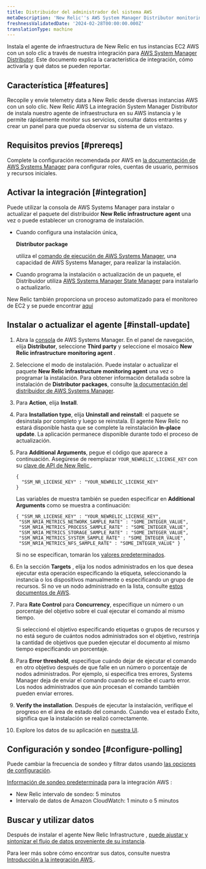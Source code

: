 ```yaml
---
title: Distribuidor del administrador del sistema AWS
metaDescription: 'New Relic''s AWS System Manager Distributor monitoring integration: what data it reports, and how to enable it.'
freshnessValidatedDate: '2024-02-28T00:00:00.000Z'
translationType: machine
---
```


Instala el agente de infraestructura de New Relic en tus instancias EC2 AWS con un solo clic a través de nuestra integración para [AWS System Manager Distributor](https://docs.aws.amazon.com/systems-manager/latest/userguide/distributor.html). Este documento explica la característica de integración, cómo activarla y qué datos se pueden reportar.

## Característica [#features]

Recopile y envíe telemetry data a New Relic desde diversas instancias AWS con un solo clic. New Relic AWS La integración System Manager Distributor de instala nuestro agente de infraestructura en su AWS instancia y le permite rápidamente monitor sus servicios, consultar datos entrantes y crear un panel para que pueda observar su sistema de un vistazo.

## Requisitos previos [#prereqs]

Complete la configuración recomendada por AWS en [la documentación de AWS Systems Manager](https://docs.aws.amazon.com/systems-manager/latest/userguide/systems-manager-setting-up.html) para configurar roles, cuentas de usuario, permisos y recursos iniciales.

## Activar la integración [#integration]

Puede utilizar la consola de AWS Systems Manager para instalar o actualizar el paquete del distribuidor <DoNotTranslate>**New Relic infrastructure agent**</DoNotTranslate> una vez o puede establecer un cronograma de instalación.

* Cuando configura una instalación única,

  <DoNotTranslate>**Distributor package**</DoNotTranslate>

  utiliza el [comando de ejecución de AWS Systems Manager](https://docs.aws.amazon.com/systems-manager/latest/userguide/run-command.html), una capacidad de AWS Systems Manager, para realizar la instalación.

* Cuando programa la instalación o actualización de un paquete, el Distribuidor utiliza [AWS Systems Manager State Manager](https://docs.aws.amazon.com/systems-manager/latest/userguide/systems-manager-state.html) para instalarlo o actualizarlo.

New Relic también proporciona un proceso automatizado para el monitoreo de EC2 y se puede encontrar [aquí](/whats-new/2023/08/whats-new-08-08-automatic-ec2-monitoring-through-nr-agent/)

## Instalar o actualizar el agente [#install-update]

1. Abra la [consola](https://console.aws.amazon.com/systems-manager) de AWS Systems Manager. En el panel de navegación, elija <DoNotTranslate>**Distributor**</DoNotTranslate>, seleccione <DoNotTranslate>**Third party**</DoNotTranslate> y seleccione el mosaico <DoNotTranslate>**New Relic infrastructure monitoring agent**</DoNotTranslate> .

2. Seleccione el modo de instalación. Puede instalar o actualizar el paquete <DoNotTranslate>**New Relic infrastructure monitoring agent**</DoNotTranslate> una vez o programar la instalación. Para obtener información detallada sobre la instalación de <DoNotTranslate>**Distributor packages**</DoNotTranslate>, consulte [la documentación del distribuidor de AWS Systems Manager](https://docs.aws.amazon.com/systems-manager/latest/userguide/distributor-working-with-packages-deploy.html).

3. Para <DoNotTranslate>**Action**</DoNotTranslate>, elija <DoNotTranslate>**Install**</DoNotTranslate>.

4. Para <DoNotTranslate>**Installation type**</DoNotTranslate>, elija <DoNotTranslate>**Uninstall and reinstall**</DoNotTranslate>: el paquete se desinstala por completo y luego se reinstala. El agente New Relic no estará disponible hasta que se complete la reinstalación <DoNotTranslate>**In-place update**</DoNotTranslate>. La aplicación permanece disponible durante todo el proceso de actualización.

5. Para <DoNotTranslate>**Additional Arguments**</DoNotTranslate>, pegue el código que aparece a continuación. Asegúrese de reemplazar `YOUR_NEWRELIC_LICENSE_KEY` con su [clave de API de New Relic ](/docs/apis/intro-apis/new-relic-api-keys).

   ```
   {
     "SSM_NR_LICENSE_KEY" : "YOUR_NEWRELIC_LICENSE_KEY"
   }
   ```

   Las variables de muestra también se pueden especificar en **Additional Arguments** como se muestra a continuación:

   ```
   { "SSM_NR_LICENSE_KEY" : "YOUR_NEWRELIC_LICENSE_KEY",
    "SSM_NRIA_METRICS_NETWORK_SAMPLE_RATE" : "SOME_INTEGER_VALUE",
    "SSM_NRIA_METRICS_PROCESS_SAMPLE_RATE" : "SOME_INTEGER_VALUE",
    "SSM_NRIA_METRICS_STORAGE_SAMPLE_RATE" : "SOME_INTEGER_VALUE",
    "SSM_NRIA_METRICS_SYSTEM_SAMPLE_RATE" : "SOME_INTEGER_VALUE", 
    "SSM_NRIA_METRICS_NFS_SAMPLE_RATE" : "SOME_INTEGER_VALUE" }
   ```

   Si no se especifican, tomarán los [valores predeterminados](https://github.com/newrelic/infrastructure-agent/blob/master/assets/examples/infrastructure/newrelic-infra-template.yml.example).

6. En la sección <DoNotTranslate>**Targets**</DoNotTranslate> , elija los nodos administrados en los que desea ejecutar esta operación especificando la etiqueta, seleccionando la instancia o los dispositivos manualmente o especificando un grupo de recursos. Si no ve un nodo administrado en la lista, consulte [estos documentos de AWS](https://docs.aws.amazon.com/systems-manager/latest/userguide/troubleshooting-managed-instances.html).

7. Para <DoNotTranslate>**Rate Control**</DoNotTranslate> para <DoNotTranslate>**Concurrency**</DoNotTranslate>, especifique un número o un porcentaje del objetivo sobre el cual ejecutar el comando al mismo tiempo.

   <Callout variant="tip">
     Si seleccionó el objetivo especificando etiquetas o grupos de recursos y no está seguro de cuántos nodos administrados son el objetivo, restrinja la cantidad de objetivos que pueden ejecutar el documento al mismo tiempo especificando un porcentaje.
   </Callout>

8. Para <DoNotTranslate>**Error threshold**</DoNotTranslate>, especifique cuándo dejar de ejecutar el comando en otro objetivo después de que falle en un número o porcentaje de nodos administrados. Por ejemplo, si especifica tres errores, Systems Manager deja de enviar el comando cuando se recibe el cuarto error. Los nodos administrados que aún procesan el comando también pueden enviar errores.

9. <DoNotTranslate>**Verify the installation**</DoNotTranslate>. Después de ejecutar la instalación, verifique el progreso en el área de estado del comando. Cuando vea el estado Éxito, significa que la instalación se realizó correctamente.

10. Explore los datos de su aplicación en [nuestra UI](one.newrelic.com).

## Configuración y sondeo [#configure-polling]

Puede cambiar la frecuencia de sondeo y filtrar datos usando [las opciones de configuración](/docs/integrations/new-relic-integrations/getting-started/configure-polling-frequency-data-collection-cloud-integrations).

[Información de sondeo predeterminada](/docs/infrastructure/amazon-integrations/aws-integrations-list/aws-polling-intervals-infrastructure-integrations) para la integración AWS :

* New Relic intervalo de sondeo: 5 minutos
* Intervalo de datos de Amazon CloudWatch: 1 minuto o 5 minutos

## Buscar y utilizar datos

Después de instalar el agente New Relic Infrastructure , [puede ajustar y sintonizar el flujo de datos proveniente de su instancia](/docs/infrastructure/infrastructure-monitoring/get-started/get-started-infrastructure-monitoring).

Para leer más sobre cómo encontrar sus datos, consulte nuestra [Introducción a la integración AWS ](/docs/infrastructure/amazon-integrations/get-started/introduction-aws-integrations/#insights).